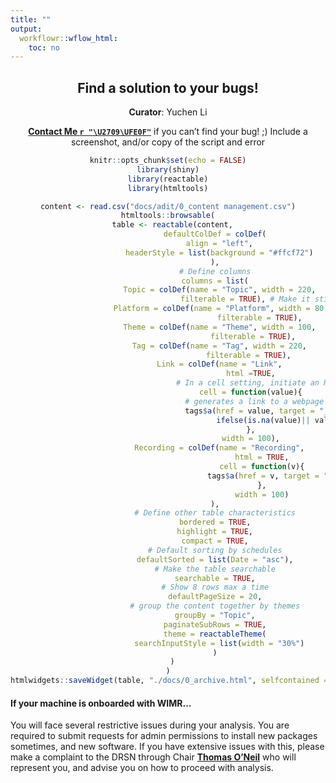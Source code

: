 ```yaml
---
title: ""
output:
  workflowr::wflow_html:
    toc: no
--- 
```


<div style="text-align:center">

# Find a solution to your bugs!

**Curator**: Yuchen Li<br>

**[Contact Me `r "\U2709\UFE0F"`](mailto: yuli0321@uni.sydney.edu.au)** if you can't find your bug! ;) Include a screenshot, and/or copy of the script and error

 
```r
knitr::opts_chunk$set(echo = FALSE)
library(shiny)
library(reactable)
library(htmltools)
```


```r
content <- read.csv("docs/adit/0_content management.csv")
htmltools::browsable(
  table <- reactable(content,
                     defaultColDef = colDef(
                       align = "left",
                       headerStyle = list(background = "#ffcf72")
                     ),
                     # Define columns
                     columns = list(
                       Topic = colDef(name = "Topic", width = 220,
                                      filterable = TRUE), # Make it sticky when scrolling
                       Platform = colDef(name = "Platform", width = 80, # e.g. R/python
                                         filterable = TRUE),
                       Theme = colDef(name = "Theme", width = 100,
                                      filterable = TRUE),
                       Tag = colDef(name = "Tag", width = 220,
                                    filterable = TRUE),
                       Link = colDef(name = "Link",
                                     html =TRUE,
                                     # In a cell setting, initiate an R render function
                                     cell = function(value){
                                       # generates a link to a webpage by adding an 'a' html tag,
                                       tags$a(href = value, target = "_blank", class = "page-link", 
                                              ifelse(is.na(value)|| value == ""||is.null(value), "Coming soon", "View page"))
                                     },
                                     width = 100),
                       Recording = colDef(name = "Recording",
                                          html = TRUE,
                                          cell = function(v){
                                            tags$a(href = v, target = "_blank", class = "video-link", "View video")
                                          },
                                          width = 100)
                     ),
                     # Define other table characteristics
                     bordered = TRUE,
                     highlight = TRUE,
                     compact = TRUE,
                     # Default sorting by schedules
                     defaultSorted = list(Date = "asc"),
                     # Make the table searchable
                     searchable = TRUE,
                     # Show 8 rows max a time
                     defaultPageSize = 20,
                     # group the content together by themes
                     groupBy = "Topic",
                     paginateSubRows = TRUE,
                     theme = reactableTheme(
                       searchInputStyle = list(width = "30%")
                     )
  )
)
htmlwidgets::saveWidget(table, "./docs/0_archive.html", selfcontained = TRUE)
```

 </div>

#### If your machine is onboarded with WIMR...

You will face several restrictive issues during your analysis. You are required to submit requests for admin permissions to install new packages sometimes, and new software. If you have extensive issues with this, please make a complaint to the DRSN through Chair **[Thomas O'Neil](mailto: thomas.oneil@sydney.edu.au)** who will represent you, and advise you on how to proceed with analysis. 
